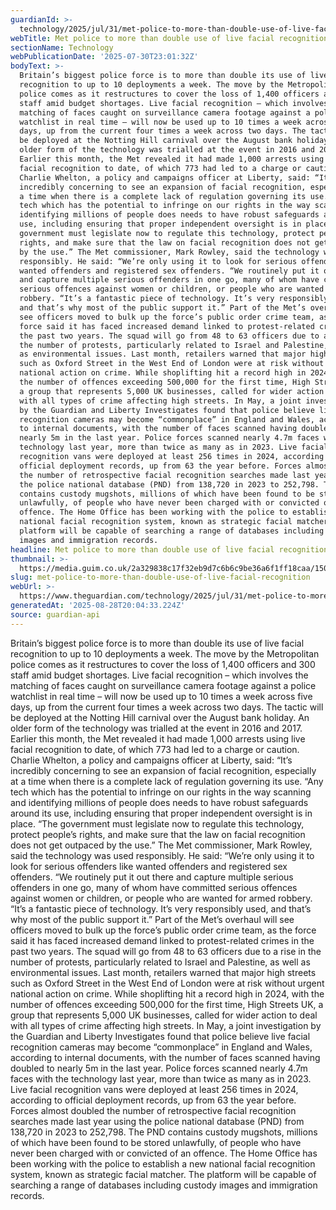 ```yaml
---
guardianId: >-
  technology/2025/jul/31/met-police-to-more-than-double-use-of-live-facial-recognition
webTitle: Met police to more than double use of live facial recognition
sectionName: Technology
webPublicationDate: '2025-07-30T23:01:32Z'
bodyText: >-
  Britain’s biggest police force is to more than double its use of live facial
  recognition to up to 10 deployments a week. The move by the Metropolitan
  police comes as it restructures to cover the loss of 1,400 officers and 300
  staff amid budget shortages. Live facial recognition – which involves the
  matching of faces caught on surveillance camera footage against a police
  watchlist in real time – will now be used up to 10 times a week across five
  days, up from the current four times a week across two days. The tactic will
  be deployed at the Notting Hill carnival over the August bank holiday. An
  older form of the technology was trialled at the event in 2016 and 2017.
  Earlier this month, the Met revealed it had made 1,000 arrests using live
  facial recognition to date, of which 773 had led to a charge or caution.
  Charlie Whelton, a policy and campaigns officer at Liberty, said: “It’s
  incredibly concerning to see an expansion of facial recognition, especially at
  a time when there is a complete lack of regulation governing its use. “Any
  tech which has the potential to infringe on our rights in the way scanning and
  identifying millions of people does needs to have robust safeguards around its
  use, including ensuring that proper independent oversight is in place. “The
  government must legislate now to regulate this technology, protect people’s
  rights, and make sure that the law on facial recognition does not get outpaced
  by the use.” The Met commissioner, Mark Rowley, said the technology was used
  responsibly. He said: “We’re only using it to look for serious offenders like
  wanted offenders and registered sex offenders. “We routinely put it out there
  and capture multiple serious offenders in one go, many of whom have committed
  serious offences against women or children, or people who are wanted for armed
  robbery. “It’s a fantastic piece of technology. It’s very responsibly used,
  and that’s why most of the public support it.” Part of the Met’s overhaul will
  see officers moved to bulk up the force’s public order crime team, as the
  force said it has faced increased demand linked to protest-related crimes in
  the past two years. The squad will go from 48 to 63 officers due to a rise in
  the number of protests, particularly related to Israel and Palestine, as well
  as environmental issues. Last month, retailers warned that major high streets
  such as Oxford Street in the West End of London were at risk without urgent
  national action on crime. While shoplifting hit a record high in 2024, with
  the number of offences exceeding 500,000 for the first time, High Streets UK,
  a group that represents 5,000 UK businesses, called for wider action to deal
  with all types of crime affecting high streets. In May, a joint investigation
  by the Guardian and Liberty Investigates found that police believe live facial
  recognition cameras may become “commonplace” in England and Wales, according
  to internal documents, with the number of faces scanned having doubled to
  nearly 5m in the last year. Police forces scanned nearly 4.7m faces with the
  technology last year, more than twice as many as in 2023. Live facial
  recognition vans were deployed at least 256 times in 2024, according to
  official deployment records, up from 63 the year before. Forces almost doubled
  the number of retrospective facial recognition searches made last year using
  the police national database (PND) from 138,720 in 2023 to 252,798. The PND
  contains custody mugshots, millions of which have been found to be stored
  unlawfully, of people who have never been charged with or convicted of an
  offence. The Home Office has been working with the police to establish a new
  national facial recognition system, known as strategic facial matcher. The
  platform will be capable of searching a range of databases including custody
  images and immigration records.
headline: Met police to more than double use of live facial recognition
thumbnail: >-
  https://media.guim.co.uk/2a329838c17f32eb9d7c6b6c9be36a6f1ff18caa/150_0_5000_4000/500.jpg
slug: met-police-to-more-than-double-use-of-live-facial-recognition
webUrl: >-
  https://www.theguardian.com/technology/2025/jul/31/met-police-to-more-than-double-use-of-live-facial-recognition
generatedAt: '2025-08-28T20:04:33.224Z'
source: guardian-api
---
```

Britain’s biggest police force is to more than double its use of live facial recognition to up to 10 deployments a week. The move by the Metropolitan police comes as it restructures to cover the loss of 1,400 officers and 300 staff amid budget shortages. Live facial recognition – which involves the matching of faces caught on surveillance camera footage against a police watchlist in real time – will now be used up to 10 times a week across five days, up from the current four times a week across two days. The tactic will be deployed at the Notting Hill carnival over the August bank holiday. An older form of the technology was trialled at the event in 2016 and 2017. Earlier this month, the Met revealed it had made 1,000 arrests using live facial recognition to date, of which 773 had led to a charge or caution. Charlie Whelton, a policy and campaigns officer at Liberty, said: “It’s incredibly concerning to see an expansion of facial recognition, especially at a time when there is a complete lack of regulation governing its use. “Any tech which has the potential to infringe on our rights in the way scanning and identifying millions of people does needs to have robust safeguards around its use, including ensuring that proper independent oversight is in place. “The government must legislate now to regulate this technology, protect people’s rights, and make sure that the law on facial recognition does not get outpaced by the use.” The Met commissioner, Mark Rowley, said the technology was used responsibly. He said: “We’re only using it to look for serious offenders like wanted offenders and registered sex offenders. “We routinely put it out there and capture multiple serious offenders in one go, many of whom have committed serious offences against women or children, or people who are wanted for armed robbery. “It’s a fantastic piece of technology. It’s very responsibly used, and that’s why most of the public support it.” Part of the Met’s overhaul will see officers moved to bulk up the force’s public order crime team, as the force said it has faced increased demand linked to protest-related crimes in the past two years. The squad will go from 48 to 63 officers due to a rise in the number of protests, particularly related to Israel and Palestine, as well as environmental issues. Last month, retailers warned that major high streets such as Oxford Street in the West End of London were at risk without urgent national action on crime. While shoplifting hit a record high in 2024, with the number of offences exceeding 500,000 for the first time, High Streets UK, a group that represents 5,000 UK businesses, called for wider action to deal with all types of crime affecting high streets. In May, a joint investigation by the Guardian and Liberty Investigates found that police believe live facial recognition cameras may become “commonplace” in England and Wales, according to internal documents, with the number of faces scanned having doubled to nearly 5m in the last year. Police forces scanned nearly 4.7m faces with the technology last year, more than twice as many as in 2023. Live facial recognition vans were deployed at least 256 times in 2024, according to official deployment records, up from 63 the year before. Forces almost doubled the number of retrospective facial recognition searches made last year using the police national database (PND) from 138,720 in 2023 to 252,798. The PND contains custody mugshots, millions of which have been found to be stored unlawfully, of people who have never been charged with or convicted of an offence. The Home Office has been working with the police to establish a new national facial recognition system, known as strategic facial matcher. The platform will be capable of searching a range of databases including custody images and immigration records.
